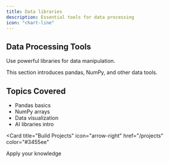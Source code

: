 ```yaml
---
title: Data libraries
description: Essential tools for data processing
icon: "chart-line"
---
```


## Data Processing Tools

Use powerful libraries for data manipulation.

<Note>
  This section introduces pandas, NumPy, and other data tools.
</Note>

## Topics Covered

- Pandas basics
- NumPy arrays
- Data visualization
- AI libraries intro

<Card
  title="Build Projects"
  icon="arrow-right"
  href="/projects"
  color="#3455ee"
>
  Apply your knowledge
</Card>